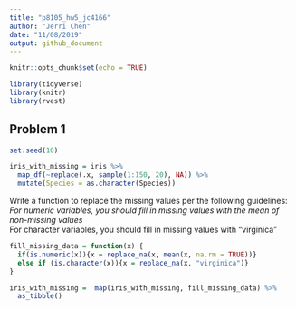 ```yaml
---
title: "p8105_hw5_jc4166"
author: "Jerri Chen"
date: "11/08/2019"
output: github_document
---
```


```r
knitr::opts_chunk$set(echo = TRUE)

library(tidyverse)
library(knitr)
library(rvest)

```

## Problem 1
```r
set.seed(10)

iris_with_missing = iris %>% 
  map_df(~replace(.x, sample(1:150, 20), NA)) %>%
  mutate(Species = as.character(Species))
```

Write a function to replace the missing values per the following guidelines:  
*For numeric variables, you should fill in missing values with the mean of non-missing values  
*For character variables, you should fill in missing values with "virginica"  

```r
fill_missing_data = function(x) {
  if(is.numeric(x)){x = replace_na(x, mean(x, na.rm = TRUE))} 
  else if (is.character(x)){x = replace_na(x, "virginica")}
}

iris_with_missing =  map(iris_with_missing, fill_missing_data) %>% 
  as_tibble()
```

